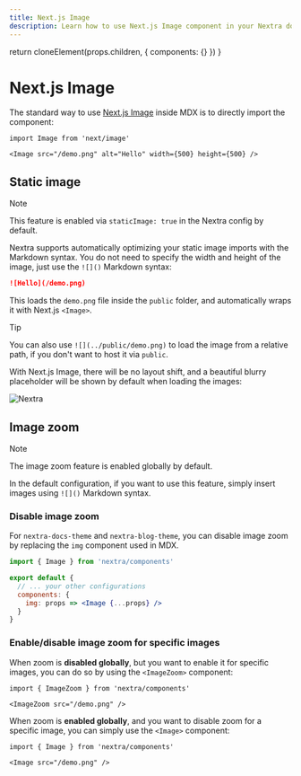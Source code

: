 ```yaml
---
title: Next.js Image
description: Learn how to use Next.js Image component in your Nextra documentation
---
```



  return cloneElement(props.children, {
    components: {}
  })
}

# Next.js Image

The standard way to use [Next.js Image](https://nextjs.org/docs/app/getting-started/images) inside MDX is to directly import the component:

```mdx filename="MDX"
import Image from 'next/image'

<Image src="/demo.png" alt="Hello" width={500} height={500} />
```

## Static image

> [!NOTE]
>
> This feature is enabled via `staticImage: true` in the Nextra config by default.

Nextra supports automatically optimizing your static image imports with the Markdown syntax. You do not need to specify the width and height of the image, just use the `![]()` Markdown syntax:

```md filename="Markdown"
![Hello](/demo.png)
```

This loads the `demo.png` file inside the `public` folder, and automatically wraps it with Next.js `<Image>`.

> [!TIP]
>
> You can also use `![](../public/demo.png)` to load the image from a relative path, if you don't want to host it via `public`.

With Next.js Image, there will be no layout shift, and a beautiful blurry placeholder will be shown by default when loading the images:

![Nextra](/opengraph-image.jpeg)

## Image zoom

> [!NOTE]
>
> The image zoom feature is enabled globally by default.

In the default configuration, if you want to use this feature, simply insert images using `![]()` Markdown syntax.

### Disable image zoom

For `nextra-docs-theme` and `nextra-blog-theme`, you can disable image zoom by replacing the `img` component used in MDX.

```jsx filename="theme.config.jsx"
import { Image } from 'nextra/components'

export default {
  // ... your other configurations
  components: {
    img: props => <Image {...props} />
  }
}
```

### Enable/disable image zoom for specific images

When zoom is **disabled globally**, but you want to enable it for specific images, you can do so by using the `<ImageZoom>` component:

```mdx
import { ImageZoom } from 'nextra/components'

<ImageZoom src="/demo.png" />
```

When zoom is **enabled globally**, and you want to disable zoom for a specific image, you can simply use the `<Image>` component:

```mdx
import { Image } from 'nextra/components'

<Image src="/demo.png" />
```
